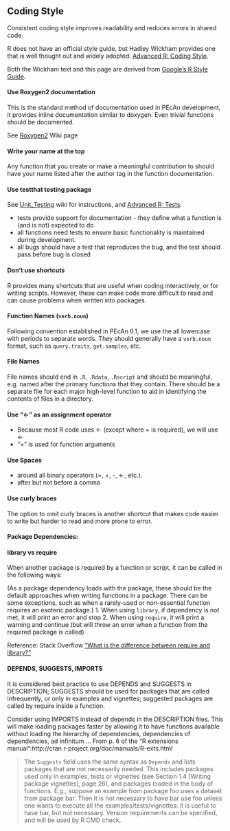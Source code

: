 ## Coding Style


Consistent coding style improves readability and reduces errors in
shared code.

R does not have an official style guide, but Hadley Wickham provides one that is well
thought out and widely adopted. [Advanced R: Coding Style](http://r-pkgs.had.co.nz/style.html).

Both the Wickham text and this page are derived from [Google's R Style Guide](https://google.github.io/styleguide/Rguide.xml).

#### Use Roxygen2 documentation

This is the standard method of documentation used in PEcAn development,
it provides inline documentation similar to doxygen. Even trivial
functions should be documented.

See [Roxygen2](Roxygen2.md) Wiki page

#### Write your name at the top

Any function that you create or make a meaningful contribution to should
have your name listed after the author tag in the function documentation.

#### Use testthat testing package

See [Unit_Testing](Testing.md) wiki for instructions, and [Advanced R: Tests](http://r-pkgs.had.co.nz/tests.html).

* tests provide support for documentation - they define what a function is (and is not) expected to do 
* all functions need tests to ensure basic functionality is maintained during development.
* all bugs should have a test that reproduces the bug, and the test should pass before bug is closed


#### Don't use shortcuts

R provides many shortcuts that are useful when coding interactively, or for writing scripts. However, these can make code more difficult to read and can cause problems when written into packages.

#### Function Names (`verb.noun`)

Following convention established in PEcAn 0.1, we use the all lowercase with periods to separate words. They should generally have a `verb.noun` format, such as `query.traits`, `get.samples`, etc.

#### File Names

File names should end in `.R`, `.Rdata`, `.Rscript` and should be meaningful, e.g. named after the primary functions that they contain. There should be a separate file for each major high-level function to aid in identifying the contents of files in a directory.

#### Use "<-" as an assignment operator

* Because most R code uses <- (except where = is required), we will use <-
* "=" is used for function arguments

#### Use Spaces

* around all binary operators (=, +, -, <-, etc.). 
* after but not before a comma

#### Use curly braces

The option to omit curly braces is another shortcut that makes code easier to write but harder to read and more prone to error.

#### Package Dependencies: 

#### library vs require 

When another package is required by a function or script, it can be called in the following ways:

(As a package dependency loads with the package, these should be the default approaches when writing functions in a package. There can be some exceptions, such as when a rarely-used or non-essential function requires an esoteric package.)
1. When using `library`,
   if dependency is not met, it will print an error and stop
2. When using `require`, it 
   will print a warning and continue (but will throw an error when a function from the required package is called) 

Reference: Stack Overflow ["What is the difference between require and library?"](http://stackoverflow.com/questions/5595512/what-is-the-difference-between-require-and-library)

#### DEPENDS, SUGGESTS, IMPORTS

It is considered best practice to use DEPENDS and SUGGESTS in DESCRIPTION; SUGGESTS should be used for packages that are called infrequently, or only in examples and vignettes; suggested packages are called by require inside a function.

Consider using IMPORTS instead of depends in the DESCRIPTION files. This will make loading packages faster by allowing it to have functions available without loading the hierarchy of dependencies, dependencies of dependencies, ad infinitum ...
From p. 6 of the "R extensions manual":http://cran.r-project.org/doc/manuals/R-exts.html

> The `Suggests` field uses the same syntax as `Depends` and lists packages that are not necessarily needed. This includes packages used only in examples, tests or vignettes (see Section 1.4 [Writing package vignettes], page 26), and packages loaded in the body of functions. E.g., suppose an example from package foo uses a dataset from package bar. Then it is not necessary to have bar use foo unless one wants to execute all the examples/tests/vignettes: it is useful to have bar, but not necessary. Version requirements can be specified, and will be used by R CMD check.


